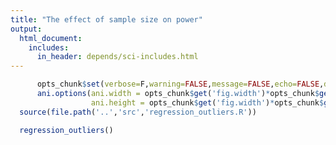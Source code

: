 ```yaml
---
title: "The effect of sample size on power"
output: 
  html_document:
    includes:
      in_header: depends/sci-includes.html
---
```


```r
      opts_chunk$set(verbose=F,warning=FALSE,message=FALSE,echo=FALSE,dpi=96,fig.width=5.5,fig.height=2.8)
      ani.options(ani.width = opts_chunk$get('fig.width')*opts_chunk$get('dpi'),
                  ani.height = opts_chunk$get('fig.width')*opts_chunk$get('dpi'))
  source(file.path('..','src','regression_outliers.R'))  
```

```r
  regression_outliers()
```
